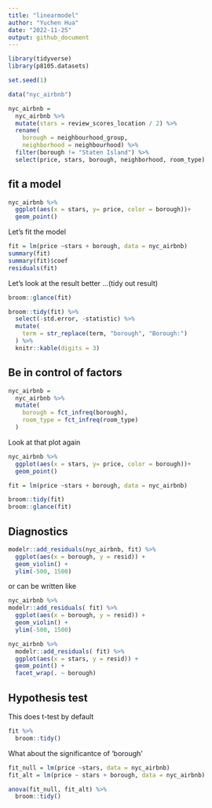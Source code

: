```yaml
---
title: "linearmodel"
author: "Yuchen Hua"
date: "2022-11-25"
output: github_document
---
```


```r
library(tidyverse)
library(p8105.datasets)

set.seed(1)
```

```r
data("nyc_airbnb")

nyc_airbnb = 
  nyc_airbnb %>% 
  mutate(stars = review_scores_location / 2) %>% 
  rename(
    borough = neighbourhood_group,
    neighborhood = neighbourhood) %>% 
  filter(borough != "Staten Island") %>% 
  select(price, stars, borough, neighborhood, room_type)

```

## fit a model
```r
nyc_airbnb %>%
  ggplot(aes(x = stars, y= price, color = borough))+
  geom_point()
```

Let's fit the model 
```r
fit = lm(price ~stars + borough, data = nyc_airbnb)
summary(fit)
summary(fit)$coef
residuals(fit)
```

Let's look at the result better ...(tidy out result)
```r
broom::glance(fit)

broom::tidy(fit) %>%
  select(-std.error, -statistic) %>%
  mutate(
    term = str_replace(term, "borough", "Borough:")
  ) %>%
  knitr::kable(digits = 3)
```

## Be in control of factors
```r
nyc_airbnb = 
  nyc_airbnb %>%
  mutate(
    borough = fct_infreq(borough),
    room_type = fct_infreq(room_type)
  )
```

Look at that plot again

```r
nyc_airbnb %>%
  ggplot(aes(x = stars, y= price, color = borough))+
  geom_point()
```

```r
fit = lm(price ~stars + borough, data = nyc_airbnb)

broom::tidy(fit)
broom::glance(fit)
```

## Diagnostics

```r
modelr::add_residuals(nyc_airbnb, fit) %>%
  ggplot(aes(x = borough, y = resid)) +
  geom_violin() +
  ylim(-500, 1500)
```

or can be written like
```r
nyc_airbnb %>%
modelr::add_residuals( fit) %>%
  ggplot(aes(x = borough, y = resid)) +
  geom_violin() +
  ylim(-500, 1500)

nyc_airbnb %>%
  modelr::add_residuals( fit) %>%
  ggplot(aes(x = stars, y = resid)) +
  geom_point() +
  facet_wrap(. ~ borough)
```

## Hypothesis test
This does t-test by default
```r
fit %>%
  broom::tidy()

```

What about the significantce of 'borough'
```r
fit_null = lm(price ~stars, data = nyc_airbnb)
fit_alt = lm(price ~ stars + borough, data = nyc_airbnb)

anova(fit_null, fit_alt) %>%
  broom::tidy()
```



